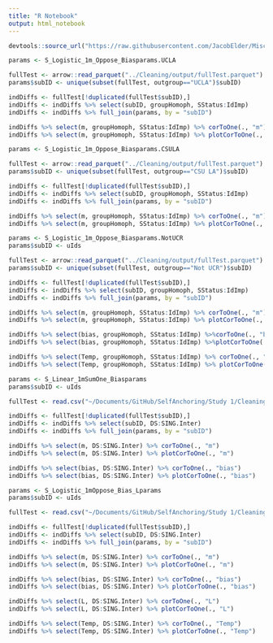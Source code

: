 ```yaml
---
title: "R Notebook"
output: html_notebook
---
```



```r
devtools::source_url("https://raw.githubusercontent.com/JacobElder/MiscellaneousR/master/corToOne.R")
```

```r
params <- S_Logistic_1m_Oppose_Biasparams.UCLA

fullTest <- arrow::read_parquet("../Cleaning/output/fullTest.parquet")
params$subID <- unique(subset(fullTest, outgroup=="UCLA")$subID)

indDiffs <- fullTest[!duplicated(fullTest$subID),]
indDiffs <- indDiffs %>% select(subID, groupHomoph, SStatus:IdImp)
indDiffs <- indDiffs %>% full_join(params, by = "subID")

indDiffs %>% select(m, groupHomoph, SStatus:IdImp) %>% corToOne(., "m")
indDiffs %>% select(m, groupHomoph, SStatus:IdImp) %>% plotCorToOne(., "m")
```


```r
params <- S_Logistic_1m_Oppose_Biasparams.CSULA

fullTest <- arrow::read_parquet("../Cleaning/output/fullTest.parquet")
params$subID <- unique(subset(fullTest, outgroup=="CSU LA")$subID)

indDiffs <- fullTest[!duplicated(fullTest$subID),]
indDiffs <- indDiffs %>% select(subID, groupHomoph, SStatus:IdImp)
indDiffs <- indDiffs %>% full_join(params, by = "subID")

indDiffs %>% select(m, groupHomoph, SStatus:IdImp) %>% corToOne(., "m")
indDiffs %>% select(m, groupHomoph, SStatus:IdImp) %>% plotCorToOne(., "m")
```


```r
params <- S_Logistic_1m_Oppose_Biasparams.NotUCR
params$subID <- uIds

fullTest <- arrow::read_parquet("../Cleaning/output/fullTest.parquet")
params$subID <- unique(subset(fullTest, outgroup=="Not UCR")$subID)

indDiffs <- fullTest[!duplicated(fullTest$subID),]
indDiffs <- indDiffs %>% select(subID, groupHomoph, SStatus:IdImp)
indDiffs <- indDiffs %>% full_join(params, by = "subID")

indDiffs %>% select(m, groupHomoph, SStatus:IdImp) %>% corToOne(., "m")
indDiffs %>% select(m, groupHomoph, SStatus:IdImp) %>% plotCorToOne(., "m")
```

```r
indDiffs %>% select(bias, groupHomoph, SStatus:IdImp) %>%corToOne(., "bias")
indDiffs %>% select(bias, groupHomoph, SStatus:IdImp) %>%plotCorToOne(., "bias")
```

```r
indDiffs %>% select(Temp, groupHomoph, SStatus:IdImp) %>% corToOne(., "Temp")
indDiffs %>% select(Temp, groupHomoph, SStatus:IdImp) %>% plotCorToOne(., "Temp")
```

```r
params <- S_Linear_1mSumOne_Biasparams
params$subID <- uIds

fullTest <- read.csv("~/Documents/GitHub/SelfAnchoring/Study 1/Cleaning/output/fullTest.csv")

indDiffs <- fullTest[!duplicated(fullTest$subID),]
indDiffs <- indDiffs %>% select(subID, DS:SING.Inter)
indDiffs <- indDiffs %>% full_join(params, by = "subID")
```

```r
indDiffs %>% select(m, DS:SING.Inter) %>% corToOne(., "m")
indDiffs %>% select(m, DS:SING.Inter) %>% plotCorToOne(., "m")
```

```r
indDiffs %>% select(bias, DS:SING.Inter) %>% corToOne(., "bias")
indDiffs %>% select(bias, DS:SING.Inter) %>% plotCorToOne(., "bias")
```

```r
params <- S_Logistic_1mOppose_Bias_Lparams
params$subID <- uIds

fullTest <- read.csv("~/Documents/GitHub/SelfAnchoring/Study 1/Cleaning/output/fullTest.csv")

indDiffs <- fullTest[!duplicated(fullTest$subID),]
indDiffs <- indDiffs %>% select(subID, DS:SING.Inter)
indDiffs <- indDiffs %>% full_join(params, by = "subID")
```

```r
indDiffs %>% select(m, DS:SING.Inter) %>% corToOne(., "m")
indDiffs %>% select(m, DS:SING.Inter) %>% plotCorToOne(., "m")
```

```r
indDiffs %>% select(bias, DS:SING.Inter) %>% corToOne(., "bias")
indDiffs %>% select(bias, DS:SING.Inter) %>% plotCorToOne(., "bias")
```

```r
indDiffs %>% select(L, DS:SING.Inter) %>% corToOne(., "L")
indDiffs %>% select(L, DS:SING.Inter) %>% plotCorToOne(., "L")
```

```r
indDiffs %>% select(Temp, DS:SING.Inter) %>% corToOne(., "Temp")
indDiffs %>% select(Temp, DS:SING.Inter) %>% plotCorToOne(., "Temp")
```